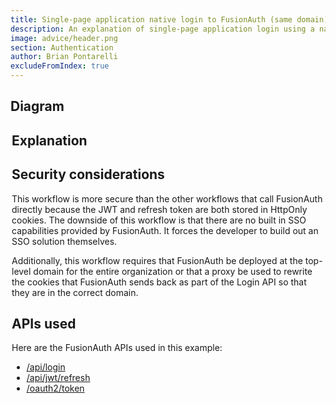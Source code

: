 ```yaml
---
title: Single-page application native login to FusionAuth (same domain) with JWTs and refresh tokens
description: An explanation of single-page application login using a native login form that submits directly to FusionAuth on the same domain with server-side sessions with refresh tokens in cookies
image: advice/header.png
section: Authentication
author: Brian Pontarelli
excludeFromIndex: true
---
```


<Intro/>

## Diagram

<Legend/>

<Diagram/>

## Explanation

<OrderedList>
  <Step1/>
  <Step2/>
  <Step3/>
  <Step4/>
  <Step5/>
  <Step6/>
  <Step7/>
  <Step8/>
  <Step9/>
  <Step10/>
  <Step11/>
  <Step12/>
  <Step13/>
  <Step14/>
  <Step15/>
  <Step16/>
  <Step17/>
  <Step18/>
</OrderedList>

## Security considerations

This workflow is more secure than the other workflows that call FusionAuth directly because the JWT and refresh token are both stored in HttpOnly cookies. The downside of this workflow is that there are no built in SSO capabilities provided by FusionAuth. It forces the developer to build out an SSO solution themselves.

Additionally, this workflow requires that FusionAuth be deployed at the top-level domain for the entire organization or that a proxy be used to rewrite the cookies that FusionAuth sends back as part of the Login API so that they are in the correct domain.  

## APIs used

Here are the FusionAuth APIs used in this example:

* [/api/login](/docs/v1/tech/apis/login#authenticate-a-user)
* [/api/jwt/refresh](/docs/v1/tech/apis/jwt#refresh-a-jwt)
* [/oauth2/token](/docs/v1/tech/oauth/endpoints#refresh-token-grant-request)
